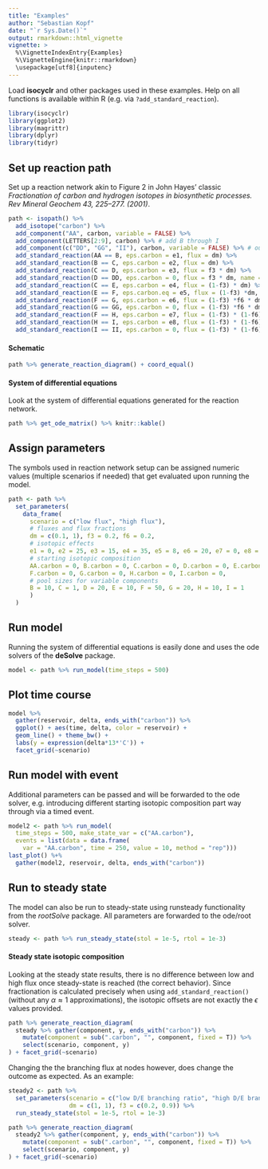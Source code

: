 ```yaml
---
title: "Examples"
author: "Sebastian Kopf"
date: "`r Sys.Date()`"
output: rmarkdown::html_vignette
vignette: >
  %\VignetteIndexEntry{Examples}
  %\VignetteEngine{knitr::rmarkdown}
  \usepackage[utf8]{inputenc}
---
```


Load **isocyclr** and other packages used in these examples. Help on all functions is available within R (e.g. via `?add_standard_reaction`).

```r
library(isocyclr)
library(ggplot2)
library(magrittr)
library(dplyr)
library(tidyr)
```

## Set up reaction path

Set up a reaction network akin to Figure 2 in John Hayes' classic *Fractionation of carbon and hydrogen isotopes in biosynthetic processes. Rev Mineral Geochem 43, 225–277. (2001)*.

```r
path <- isopath() %>% 
  add_isotope("carbon") %>% 
  add_component("AA", carbon, variable = FALSE) %>% 
  add_component(LETTERS[2:9], carbon) %>% # add B through I
  add_component(c("DD", "GG", "II"), carbon, variable = FALSE) %>% # out flux
  add_standard_reaction(AA == B, eps.carbon = e1, flux = dm) %>% 
  add_standard_reaction(B == C, eps.carbon = e2, flux = dm) %>% 
  add_standard_reaction(C == D, eps.carbon = e3, flux = f3 * dm) %>% 
  add_standard_reaction(D == DD, eps.carbon = 0, flux = f3 * dm, name = "D out") %>% 
  add_standard_reaction(C == E, eps.carbon = e4, flux = (1-f3) * dm) %>% 
  add_standard_reaction(E == F, eps.carbon.eq = e5, flux = (1-f3) *dm, eq_ratio = "P/S") %>%
  add_standard_reaction(F == G, eps.carbon = e6, flux = (1-f3) *f6 * dm) %>% 
  add_standard_reaction(G == GG, eps.carbon = 0, flux = (1-f3) *f6 * dm, name = "G out") %>% 
  add_standard_reaction(F == H, eps.carbon = e7, flux = (1-f3) * (1-f6) * dm) %>% 
  add_standard_reaction(H == I, eps.carbon = e8, flux = (1-f3) * (1-f6) * dm) %>% 
  add_standard_reaction(I == II, eps.carbon = 0, flux = (1-f3) * (1-f6) * dm, name = "I out") 
```

#### Schematic

```r
path %>% generate_reaction_diagram() + coord_equal()
```

#### System of differential equations

Look at the system of differential equations generated for the reaction network.

```r
path %>% get_ode_matrix() %>% knitr::kable()
```


## Assign parameters

The symbols used in reaction network setup can be assigned numeric values (multiple scenarios if needed) that get evaluated upon running the model.

```r
path <- path %>% 
  set_parameters(
    data_frame(
      scenario = c("low flux", "high flux"),
      # fluxes and flux fractions
      dm = c(0.1, 1), f3 = 0.2, f6 = 0.2,
      # isotopic effects
      e1 = 0, e2 = 25, e3 = 15, e4 = 35, e5 = 8, e6 = 20, e7 = 0, e8 = 14,
      # starting isotopic composition
      AA.carbon = 0, B.carbon = 0, C.carbon = 0, D.carbon = 0, E.carbon = 0, 
      F.carbon = 0, G.carbon = 0, H.carbon = 0, I.carbon = 0,
      # pool sizes for variable components
      B = 10, C = 1, D = 20, E = 10, F = 50, G = 20, H = 10, I = 1
      )
  ) 
```

## Run model

Running the system of differential equations is easily done and uses the ode solvers of the **deSolve** package.

```r
model <- path %>% run_model(time_steps = 500)
```

## Plot time course

```r
model %>% 
  gather(reservoir, delta, ends_with("carbon")) %>%
  ggplot() + aes(time, delta, color = reservoir) +
  geom_line() + theme_bw() +
  labs(y = expression(delta*13*'C')) +
  facet_grid(~scenario)
```

## Run model with event

Additional parameters can be passed and will be forwarded to the ode solver, e.g. introducing different starting isotopic composition part way through via a timed event.

```r
model2 <- path %>% run_model(
  time_steps = 500, make_state_var = c("AA.carbon"),
  events = list(data = data.frame(
    var = "AA.carbon", time = 250, value = 10, method = "rep")))
last_plot() %+% 
  gather(model2, reservoir, delta, ends_with("carbon"))
```

## Run to steady state

The model can also be run to steady-state using runsteady functionality from the *rootSolve* package. All parameters are forwarded to the ode/root solver.

```r
steady <- path %>% run_steady_state(stol = 1e-5, rtol = 1e-3)
```

#### Steady state isotopic composition

Looking at the steady state results, there is no difference between low and high flux once steady-state is reached (the correct behavior). Since fractionation is calculated precisely when using `add_standard_reaction()` (without any $\alpha \approx 1$ approximations), the isotopic offsets are not exactly the $\epsilon$ values provided.

```r
path %>% generate_reaction_diagram(
  steady %>% gather(component, y, ends_with("carbon")) %>% 
    mutate(component = sub(".carbon", "", component, fixed = T)) %>% 
    select(scenario, component, y)
) + facet_grid(~scenario)
```

Changing the the branching flux at nodes however, does change the outcome as expected. As an example:

```r
steady2 <- path %>% 
  set_parameters(scenario = c("low D/E branching ratio", "high D/E branching ratio"),
                 dm = c(1, 1), f3 = c(0.2, 0.9)) %>% 
  run_steady_state(stol = 1e-5, rtol = 1e-3)
```

```r
path %>% generate_reaction_diagram(
  steady2 %>% gather(component, y, ends_with("carbon")) %>% 
    mutate(component = sub(".carbon", "", component, fixed = T)) %>% 
    select(scenario, component, y)
) + facet_grid(~scenario)
```


